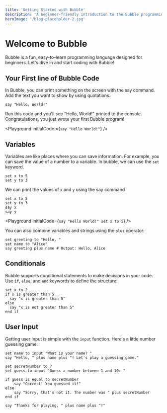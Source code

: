 ```yaml
---
title: 'Getting Started with Bubble'
description: 'A beginner-friendly introduction to the Bubble programming language.'
heroImage: '/blog-placeholder-2.jpg'
---
```



# Welcome to Bubble

Bubble is a fun, easy-to-learn programming language designed for beginners. Let's dive in and start coding with Bubble!

## Your First line of Bubble Code

In Bubble, you can print something on the screen with the say command. Add the text you want to show by using quotations.

```
say "Hello, World!"
```

Run this code and you'll see "Hello, World!" printed to the console. Congratulations, you just wrote your first Bubble program!

<Playground initialCode ={`say "Hello World!"`} />

## Variables

Variables are like places where you can save information. For example, you can save the value of a number to a variable. In bubble, we can use the `set` keyword.

```
set x to 5
set y to 3
```

We can print the values of `x` and `y` using the say command

```
set x to 5
set y to 3
say x
say y
```

<Playground initialCode={`say "Hello World!"
set x to 5`} />



You can also combine variables and strings using the `plus` operator:

```
set greeting to "Hello, "
set name to "Alice"
say greeting plus name # Output: Hello, Alice
```

## Conditionals

Bubble supports conditional statements to make decisions in your code. Use `if`, `else`, and `end` keywords to define the structure:

```
set x to 2
if x is greater than 5
  say "x is greater than 5"
else
  say "x is not greater than 5"
end if
```

## User Input

Getting user input is simple with the `input` function. Here's a little number guessing game:

```
set name to input "What is your name? "
say "Hello, " plus name plus "! Let's play a guessing game."

set secretNumber to 7
set guess to input "Guess a number between 1 and 10: "

if guess is equal to secretNumber
    say "Correct! You guessed it!"
else
    say "Sorry, that's not it. The number was " plus secretNumber
end if

say "Thanks for playing, " plus name plus "!"
```
